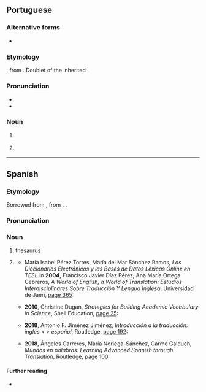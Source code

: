 {{also|Tesauro}}
==Portuguese==

===Alternative forms===
* {{alter|pt|thesaurus}}

===Etymology===
{{lbor|pt|la|thēsaurus||treasure; hoard}}, from {{der|pt|grc|θησαυρός||storehouse; treasure}}. Doublet of the inherited {{doublet|pt|tesouro|notext=1}}.

===Pronunciation===
{{pt-IPA}}
* {{rhymes|pt|awɾu|s=3}}
* {{hyphenation|pt|te|sau|ro}}

===Noun===
{{pt-noun|m}}

# {{l|en|thesaurus}} {{gloss|book of synonyms}}
#: {{syn|pt|dicionário de sinônimos|q1=Brazil|dicionário de sinónimos|q2=Portugal}}
# {{lb|pt|information science}} {{l|en|thesaurus}} {{gloss|hierarchical index of metadata pointing to information bearing entities}}

----

==Spanish==

===Etymology===
Borrowed from {{bor|es|la|thesaurus||treasure}}, from {{der|es|grc|θησαυρός}}. {{doublet|es|tesoro}}.

===Pronunciation===
{{es-IPA}}

===Noun===
{{es-noun|m}}

# {{lb|es|information science}} [[thesaurus]] {{gloss|hierarchical index of metadata pointing to information bearing entities}}
# {{lb|es|rare}} {{synonym of|es|diccionario de sinónimos}}
#* María Isabel Pérez Torres, María del Mar Sánchez Ramos, ''Los Diccionarios Electrónicos y las Bases de Datos Léxicas Online en TESL'' in '''2004''', Francisco Javier Díaz Pérez, Ana María Ortega Cebreros, ''A World of English, a World of Translation: Estudios Interdisciplinares Sobre Traducción Y Lengua Inglesa'', Universidad de Jaén, [https://books.google.com/books?id=Q2z99AdodD4C&dq=%22tesauros%22 page 365]:
#*: {{quote|es|Los '''tesauros''', como ''Wordsmith'', permiten ampliar el vocabulario en cuanto a las relaciones de sinonimia y antonimia.|'''Thesauri''', such as ''Wordsmith'', allow you to expand your vocabulary with regard to relations of synonymy and antonymy.}}
#* '''2010''', Christine Dugan, ''Strategies for Building Academic Vocabulary in Science'', Shell Education, [https://books.google.com/books?id=rBV7jtIYbGUC&pg=PP27&dq=%22tesauro%22#v=onepage page 25]:
#*: {{quote|es|Si es necesario, use un diccionario o un '''tesauro''' para encontrar palabras similares que sean familiares a su estudiante.|If necessary, use a dictionary or a '''thesaurus''' to find similar words that are familiar to your student.}}
#* '''2018''', Antonio F. Jiménez Jiménez, ''Introducción a la traducción: inglés &lt; &gt; español'', Routledge, [https://books.google.com/books?id=4L5dDwAAQBAJ&pg=PT192&dq=%22tesauro%22#v=onepage page 192]:
#*: {{quote|es|Word contiene un '''tesauro''' incorporado que puede ser de gran ayuda al traductor. Solo es necesario introducir una palabra para que el programa nos devuelva una lista de sinónimos y otras palabras relacionadas.|[Microsoft] Word has an integrated '''thesaurus''' that can be very helpful to the translator. All we need to do is enter a word and the program will return a list of synonyms and other related words.}}
#* '''2018''', Ángeles  Carreres, María Noriega-Sánchez, Carme Calduch, ''Mundos en palabras: Learning Advanced Spanish through Translation'', Routledge, [https://books.google.com/books?id=we1GDwAAQBAJ&pg=PT100&dq=%22tesauro%22#v=onepage page 100]:
#*: {{quote|es|Con frecuencia, el empleo de '''tesauros''' debe complementarse con otras herramientas, como diccionarios monolingües o corpus, para asegurarnos de que la palavra que pretendemos emplear como sinónima de otra realmente lo es en el contexto.|Often the use of '''thesauri''' must be complemented by other tools, such as monolingual dictionaries or corpora, so that we can be sure that the word we intend to use as a synonym of another really is so in the context at hand.}}

====Further reading====
* {{R:es:DRAE}}

{{C|es|Reference works}}